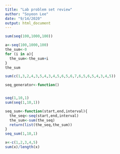 ```yaml
---
title: "Lab problem set review"
author: "Soyeon Lee"
date: "9/14/2020"
output: html_document
---
```


```r
sum(seq(100,1000,100))
```
```r
a<-seq(100,1000,100)
the_sum<-0
for (i in a){
  the_sum<-the_sum+i
}
the_sum
```
```r
sum(c(1,3,2,4,3,5,4,3,4,5,6,5,6,7,6,5,6,5,4,3,4,5))
```
```r
seq_generator<-function()

```

```r

```

```r
seq(1,10,1)
sum(seq(1,10,1))
```
```r
seq_sum<-function(start,end,interval){
  the_seq<-seq(start,end,interval)
  the_sum<-sum(the_seq)
  return(list(the_seq,the_sum))
}
seq_sum(1,10,1)
```
```r
x<-c(1,2,3,4,5)
sum(x)/length(x)

```

